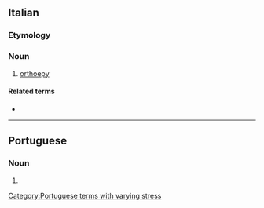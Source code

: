 {{also|ortoépia}}
==Italian==

===Etymology===
{{prefix|it|orto|}}

===Noun===
{{it-noun|f}}

# [[orthoepy]]

====Related terms====
* {{l|it|ortoepico}}

----

==Portuguese==

===Noun===
{{pt-noun|f}}

# {{alternative form of|pt|ortoépia}}

[[Category:Portuguese terms with varying stress]]